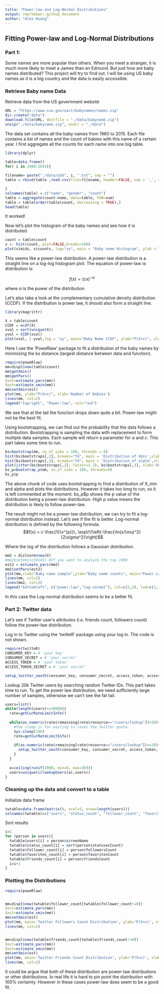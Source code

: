 ```yaml
---
title: "Power-law and Log-Normal Distributions"
output: rmarkdown::github_document
author: "Alex Huang"
---
```


## Fitting Power-law and Log-Normal Distributions

### Part 1:
Some names are more popular than others. When you meet a stranger, it is much more likely to meet a James than an Edmund. But just how are baby names distributed? This project will try to find out. I will be using US baby names as it is a big country and the data is easily accessible.



### Retrieve Baby name Data

Retrieve data from the US government website
```r
URL = "https://www.ssa.gov/oact/babynames/names.zip"
dir.create("data")
download.file(URL, destfile = "./data/babyname.zip")
unzip("./data/babyname.zip", exdir = "./data")

```


The data set contains all the baby names from 1960 to 2015. Each file contains a list of names and the count of babies with this name of a certain year. I first aggregate all the counts for each name into one big table.
```r
library(dplyr)

table=data.frame()
for( i in 1960:2015){
  
filename= paste("./data/yob", i, ".txt", sep = "")
table = rbind(table ,read.csv(file=filename, header=FALSE, sep = ',', stringsAsFactors = FALSE))

}
colnames(table) = c("name", "gender", "count")
table = aggregate(count~name, data=table, FUN=sum)
table = table[order(table$count, decreasing = TRUE),]
head(table)
```
It worked!



Now let's plot the histogram of the baby names and see how it is distributed. 
```r
count = table$count
x <- hist(count, plot=FALSE,breaks=100)
plot(x$mids, x$counts, log="xy", main = "Baby name Histogram", ylab ='frequency', xlab='babies')
```
This seems like a power-law distribution. A power-law distribution is a straight line on a log-log histogram plot. The equation of power-law is:
distribution is:

$$f(x)=(cx)^{-\alpha}$$

where $\alpha$ is the power of the distribution

Let's also take a look at the complementary cumulative density distribution (CCDF). If the distribution is power law, it should also form a straight line.

```r
library(magrittr)

X = table$count
CCDF = ecdf(X)
xval = sort(unique(X))
yval = CCDF(xval)
plot(xval, 1-yval,log = "xy", main="Baby Name CCDF", ylab="P(X>x)", xlab='Number of Babies')
```


Here I use the 'PoweRlaw' package to fit a distribution of the baby names by minimizing the ks distance (largest distance between data and function). 
```r
require(poweRlaw)
mm=displ$new(table$count)
mm$getXmin()
mm$getPars()
(est=estimate_pars(mm))
(est=estimate_xmin(mm))
mm$setXmin(est)
plot(mm, ylab="P(X>x)", xlab='Number of Babies')
lines(mm, col=2)
legend("topright", "Power-law", col="red")
```



We see that at the tail the function drops down quite a bit. Power-law might not be the best fit.


Using bootstrapping, we can find out the probability that the data follows a distribution. Bootstrapping is sampling the data with replacement to form multiple data samples. Each sample will return a parameter for $\alpha$ and $c$. This part takes some time to run.
```r
bs=bootstrap(mm, no_of_sims = 100, threads = 8)
hist(bs$bootstraps[,2], breaks="fd", main = 'Distribution of Xmin',xlab='Xmin')
hist(bs$bootstraps[,3], breaks="fd", main = 'Distribution of alpha',xlab='Alpha')
plot(jitter(bs$bootstraps[,2], factor=1.2), bs$bootstraps[,3], xlab='Xmin', ylab='alpha', main='Bootstrap Results of Power Law Distribution')
bs_p=bootstrap_p(mm, no_of_sims = 100, threads=8)
bs_p$p

```
The above chunk of code uses bootstrapping to find a distribution of X_min and alpha and plots the distributions. However it takes too long to run, so it is left commented at the moment. bs_p$p shows the p value of the distribution being a power-law distribution. High p value means the distribution is likely to follow power-law.

The result might not be a power-law distribution, we can try to fit a log-normal distribution instead. Let's see if the fit is better. Log-normal distribution is defined by the following formula.
$$f(x) =  c \frac{1}{x^{p}}\, \exp\!\!\left(-\frac{\ln(x/\mu)^2}{2\sigma^2}\right)$$
                                    
Where the log of the distribution follows a Gaussian distribution.
```r
mm2 = dislnorm$new(X)
#mm2$setXmin(30145) #If you want to analyze the top 1000
est2 = estimate_pars(mm2)
mm2$setPars(est2)
plot(mm,xlab="Baby name sample",ylab="Baby name counts", main="Power Law vs Log Normal Fit")
lines(mm, col=2)
lines(mm2, col=3)
legend("bottomleft", c("power-law","log-normal"), col=c(2,3), lwd=c(1,1))
```

In this case the Log-normal distribution seems to be a better fit.

### Part 2: Twitter data
Let's see if Twitter user's attributes (i.e. friends count, followers count) follow the power-law distribution.

Log in to Twitter using the 'twitteR' package using your log in. The code is not shown.
```r
require(twitteR)
CONSUMER_KEY = # 'your key'
CONSUMER_SECRET = # 'your secret'
ACCESS_TOKEN = # 'your token'
ACCESS_TOKEN_SECRET = # 'your secret'

setup_twitter_oauth(consumer_key, consumer_secret, access_token, access_secret)
```

Lookup 20k Twitter users by searching random Twitter IDs. This part takes time to run. To get the power law distribution, we need sufficiently large number of samples, otherwise we can't see the fat tail.
```r
users=list()
while(length(users)<=20000){
  rate=getCurRateLimitInfo()
  
  while(as.numeric(rate$remaining[rate$resource=="/users/lookup"])<20){
    #the sleep is for waiting to reset the Twitter quota.
    Sys.sleep(100)
    rate=getCurRateLimitInfo()
    
    if(as.numeric(rate$remaining[rate$resource=="/users/lookup"])>=20){
      setup_twitter_oauth(consumer_key, consumer_secret, access_token, access_secret)
    }
  }
  
  a=ceiling(runif(2000, min=0, max=3E9))
  users=unique(c(lookupUsers(a),users))
}
```


### Cleaning up the data and convert to a table

Initialize data frame
```r
twtable=data.frame(matrix(0, ncol=5, nrow=length(users)))
colnames(twtable)=c("users", "status_count", "follower_count", "favorites_count", "friends_count")
```

Sort results
```r
i=1
for (person in users){
  twtable$users[i] = person$screenName
  twtable$status_count[i] = sort(person$statusesCount)
  twtable$follower_count[i] = person$followersCount
  twtable$favorites_count[i] = person$favoritesCount
  twtable$friends_count[i] = person$friendsCount
  i=i+1
}
```


### Plotting the Distributions

```r
require(poweRlaw)


mm=displ$new(twtable$follower_count[twtable$follower_count!=0])
(est=estimate_pars(mm))
(est=estimate_xmin(mm))
mm$setXmin(est)
plot(mm, main='Twitter Followers Count Distribution', ylab='P(X>x)', xlab='Followers Count')
lines(mm, col=2)


mm=displ$new(twtable$friends_count[twtable$friends_count!=0])
(est=estimate_pars(mm))
(est=estimate_xmin(mm))
mm$setXmin(est)
plot(mm, main='Twitter Friends Count Distribution', ylab='P(X>x)', xlab='Friends Count')
lines(mm, col=2)


```



It could be argue that both of these distribution are power-law distributions or other distributions. In real life it is hard to pin point the distribution with 100% certainty. However in these cases power-law does seem to be a good fit.


